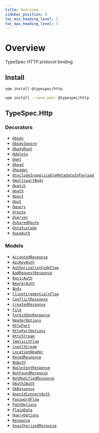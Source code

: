 ```yaml
---
title: Overview
sidebar_position: 0
toc_min_heading_level: 2
toc_max_heading_level: 3
---
```



# Overview

TypeSpec HTTP protocol binding

## Install

<Tabs>
<TabItem value="spec" label="In a spec" default>

```bash
npm install @typespec/http
```

</TabItem>
<TabItem value="library" label="In a library" default>

```bash
npm install --save-peer @typespec/http
```

</TabItem>
</Tabs>

## TypeSpec.Http

### Decorators

- [`@body`](./decorators.md#@TypeSpec.Http.body)
- [`@bodyIgnore`](./decorators.md#@TypeSpec.Http.bodyIgnore)
- [`@bodyRoot`](./decorators.md#@TypeSpec.Http.bodyRoot)
- [`@delete`](./decorators.md#@TypeSpec.Http.delete)
- [`@get`](./decorators.md#@TypeSpec.Http.get)
- [`@head`](./decorators.md#@TypeSpec.Http.head)
- [`@header`](./decorators.md#@TypeSpec.Http.header)
- [`@includeInapplicableMetadataInPayload`](./decorators.md#@TypeSpec.Http.includeInapplicableMetadataInPayload)
- [`@multipartBody`](./decorators.md#@TypeSpec.Http.multipartBody)
- [`@patch`](./decorators.md#@TypeSpec.Http.patch)
- [`@path`](./decorators.md#@TypeSpec.Http.path)
- [`@post`](./decorators.md#@TypeSpec.Http.post)
- [`@put`](./decorators.md#@TypeSpec.Http.put)
- [`@query`](./decorators.md#@TypeSpec.Http.query)
- [`@route`](./decorators.md#@TypeSpec.Http.route)
- [`@server`](./decorators.md#@TypeSpec.Http.server)
- [`@sharedRoute`](./decorators.md#@TypeSpec.Http.sharedRoute)
- [`@statusCode`](./decorators.md#@TypeSpec.Http.statusCode)
- [`@useAuth`](./decorators.md#@TypeSpec.Http.useAuth)

### Models

- [`AcceptedResponse`](./data-types.md#TypeSpec.Http.AcceptedResponse)
- [`ApiKeyAuth`](./data-types.md#TypeSpec.Http.ApiKeyAuth)
- [`AuthorizationCodeFlow`](./data-types.md#TypeSpec.Http.AuthorizationCodeFlow)
- [`BadRequestResponse`](./data-types.md#TypeSpec.Http.BadRequestResponse)
- [`BasicAuth`](./data-types.md#TypeSpec.Http.BasicAuth)
- [`BearerAuth`](./data-types.md#TypeSpec.Http.BearerAuth)
- [`Body`](./data-types.md#TypeSpec.Http.Body)
- [`ClientCredentialsFlow`](./data-types.md#TypeSpec.Http.ClientCredentialsFlow)
- [`ConflictResponse`](./data-types.md#TypeSpec.Http.ConflictResponse)
- [`CreatedResponse`](./data-types.md#TypeSpec.Http.CreatedResponse)
- [`File`](./data-types.md#TypeSpec.Http.File)
- [`ForbiddenResponse`](./data-types.md#TypeSpec.Http.ForbiddenResponse)
- [`HeaderOptions`](./data-types.md#TypeSpec.Http.HeaderOptions)
- [`HttpPart`](./data-types.md#TypeSpec.Http.HttpPart)
- [`HttpPartOptions`](./data-types.md#TypeSpec.Http.HttpPartOptions)
- [`HttpStream`](./data-types.md#TypeSpec.Http.HttpStream)
- [`ImplicitFlow`](./data-types.md#TypeSpec.Http.ImplicitFlow)
- [`JsonlStream`](./data-types.md#TypeSpec.Http.JsonlStream)
- [`LocationHeader`](./data-types.md#TypeSpec.Http.LocationHeader)
- [`MovedResponse`](./data-types.md#TypeSpec.Http.MovedResponse)
- [`NoAuth`](./data-types.md#TypeSpec.Http.NoAuth)
- [`NoContentResponse`](./data-types.md#TypeSpec.Http.NoContentResponse)
- [`NotFoundResponse`](./data-types.md#TypeSpec.Http.NotFoundResponse)
- [`NotModifiedResponse`](./data-types.md#TypeSpec.Http.NotModifiedResponse)
- [`OAuth2Auth`](./data-types.md#TypeSpec.Http.OAuth2Auth)
- [`OkResponse`](./data-types.md#TypeSpec.Http.OkResponse)
- [`OpenIdConnectAuth`](./data-types.md#TypeSpec.Http.OpenIdConnectAuth)
- [`PasswordFlow`](./data-types.md#TypeSpec.Http.PasswordFlow)
- [`PathOptions`](./data-types.md#TypeSpec.Http.PathOptions)
- [`PlainData`](./data-types.md#TypeSpec.Http.PlainData)
- [`QueryOptions`](./data-types.md#TypeSpec.Http.QueryOptions)
- [`Response`](./data-types.md#TypeSpec.Http.Response)
- [`UnauthorizedResponse`](./data-types.md#TypeSpec.Http.UnauthorizedResponse)
